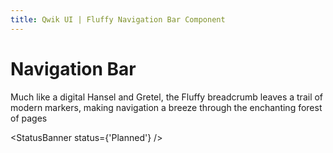 ```yaml
---
title: Qwik UI | Fluffy Navigation Bar Component
---
```


# Navigation Bar

Much like a digital Hansel and Gretel, the Fluffy breadcrumb leaves a trail of modern markers, making navigation a breeze through the enchanting forest of pages

<StatusBanner status={'Planned'} />
